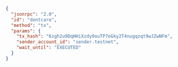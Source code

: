 ```json
{
  "jsonrpc": "2.0",
  "id": "dontcare",
  "method": "tx",
  "params": {
    "tx_hash": "6zgh2u9DqHHiXzdy9ouTP7oGky2T4nugqzqt9wJZwNFm",
    "sender_account_id": "sender.testnet",
    "wait_until": "EXECUTED"
  }
}
```
